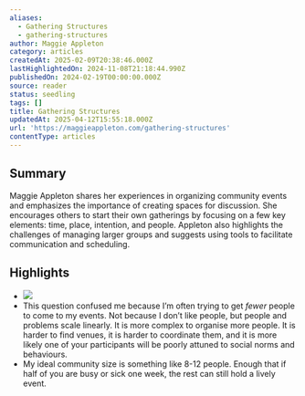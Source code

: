 ```yaml
---
aliases:
  - Gathering Structures
  - gathering-structures
author: Maggie Appleton
category: articles
createdAt: 2025-02-09T20:38:46.000Z
lastHighlightedOn: 2024-11-08T21:18:44.990Z
publishedOn: 2024-02-19T00:00:00.000Z
source: reader
status: seedling
tags: []
title: Gathering Structures
updatedAt: 2025-04-12T15:55:18.000Z
url: 'https://maggieappleton.com/gathering-structures'
contentType: articles
---
```

## Summary

Maggie Appleton shares her experiences in organizing community events and emphasizes the importance of creating spaces for discussion. She encourages others to start their own gatherings by focusing on a few key elements: time, place, intention, and people. Appleton also highlights the challenges of managing larger groups and suggests using tools to facilitate communication and scheduling.

## Highlights

- ![](https://maggieappleton.com/images/posts/gathering-structures/darkly2.webp)
- This question confused me because I’m often trying to get _fewer_ people to come to my events. Not because I don’t like people, but people and problems scale linearly. It is more complex to organise more people. It is harder to find venues, it is harder to coordinate them, and it is more likely one of your participants will be poorly attuned to social norms and behaviours.
- My ideal community size is something like 8-12 people. Enough that if half of you are busy or sick one week, the rest can still hold a lively event.
